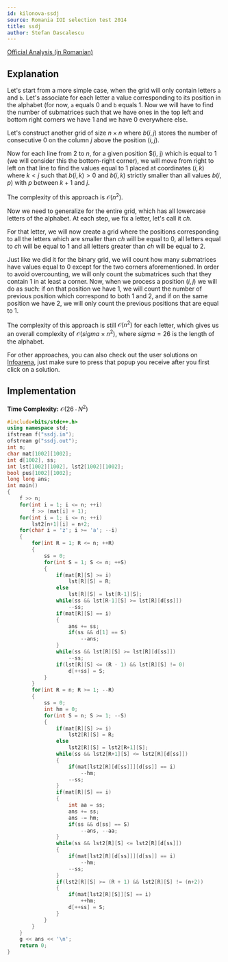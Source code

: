 ```yaml
---
id: kilonova-ssdj
source: Romania IOI selection test 2014
title: ssdj
author: Stefan Dascalescu
---
```


[Official Analysis (in Romanian)](https://github.com/roalgo-discord/Romanian-Olympiad-Solutions/blob/main/Baraj%20%2B%20Lot%20Seniori%20(IOI%20team%20selection%20tests)/2014/Lot%201/sol-ssdj.pdf)

## Explanation

Let's start from a more simple case, when the grid will only contain letters `a` and `b`. Let's associate for each letter a value corresponding to its position in the alphabet (for now, `a` equals $0$ and `b` equals $1$. Now we will have to find the number of submatrices such that we have ones in the top left and bottom right corners we have $1$ and we have $0$ everywhere else.

Let's construct another grid of size $n \times n$ where $b(i, j)$ stores the number of consecutive $0$ on the column $j$ above the position $(i, j)$.

Now for each line from $2$ to $n$, for a given position $(i, j) which is equal to $1$ (we will consider this the bottom-right corner), we will move from right to left on that line to find the values equal to $1$ placed at coordinates $(i, k)$ where $k < j$ such that $b(i, k) > 0$ and $b(i, k)$ strictly smaller than all values $b(i, p)$ with $p$ between $k+1$ and $j$.

The complexity of this approach is $\mathcal{O}(n^2)$.

Now we need to generalize for the entire grid, which has all lowercase letters of the alphabet. At each step, we fix a letter, let's call it $ch$.

For that letter, we will now create a grid where the positions corresponding to all the letters which are smaller than $ch$ will be equal to $0$, all letters equal to $ch$ will be equal to $1$ and all letters greater than $ch$ will be equal to $2$.

Just like we did it for the binary grid, we will count how many submatrices have values equal to $0$ except for the two corners aforementioned. In order to avoid overcounting, we will only count the submatrices such that they contain $1$ in at least a corner. Now, when we process a position $(i, j)$ we will do as such: if on that position we have $1$, we will count the number of previous position which correspond to both $1$ and $2$, and if on the same position we have $2$, we will only count the previous positions that are equal to $1$.

The complexity of this approach is still $\mathcal{O}(n^2)$ for each letter, which gives us an overall complexity of $\mathcal{O}(sigma \times n^2)$, where $sigma = 26$ is the length of the alphabet.

For other approaches, you can also check out the user solutions on [Infoarena](https://infoarena.ro/monitor?task=ssdj), just make sure to press that popup you receive after you first click on a solution.

## Implementation

**Time Complexity:** $\mathcal{O}(26 \cdot N^2)$

<LanguageSection>

<CPPSection>

```cpp
#include<bits/stdc++.h>
using namespace std;
ifstream f("ssdj.in");
ofstream g("ssdj.out");
int n;
char mat[1002][1002];
int d[1002], ss;
int lst[1002][1002], lst2[1002][1002];
bool pus[1002][1002];
long long ans;
int main()
{
    f >> n;
    for(int i = 1; i <= n; ++i)
        f >> (mat[i] + 1);
    for(int i = 1; i <= n; ++i)
        lst2[n+1][i] = n+2;
    for(char i = 'z'; i >= 'a'; --i)
    {
        for(int R = 1; R <= n; ++R)
        {
            ss = 0;
            for(int S = 1; S <= n; ++S)
            {
                if(mat[R][S] >= i)
                    lst[R][S] = R;
                else
                    lst[R][S] = lst[R-1][S];
                while(ss && lst[R-1][S] >= lst[R][d[ss]])
                    --ss;
                if(mat[R][S] == i)
                {
                    ans += ss;
                    if(ss && d[1] == S)
                        --ans;
                }
                while(ss && lst[R][S] >= lst[R][d[ss]])
                    --ss;
                if(lst[R][S] <= (R - 1) && lst[R][S] != 0)
                    d[++ss] = S;
            }
        }
        for(int R = n; R >= 1; --R)
        {
            ss = 0;
            int hm = 0;
            for(int S = n; S >= 1; --S)
            {
                if(mat[R][S] >= i)
                    lst2[R][S] = R;
                else
                    lst2[R][S] = lst2[R+1][S];
                while(ss && lst2[R+1][S] <= lst2[R][d[ss]])
                {
                    if(mat[lst2[R][d[ss]]][d[ss]] == i)
                        --hm;
                    --ss;
                }
                if(mat[R][S] == i)
                {
                    int aa = ss;
                    ans += ss;
                    ans -= hm;
                    if(ss && d[ss] == S)
                        --ans, --aa;
                }
                while(ss && lst2[R][S] <= lst2[R][d[ss]])
                {
                    if(mat[lst2[R][d[ss]]][d[ss]] == i)
                        --hm;
                    --ss;
                }
                if(lst2[R][S] >= (R + 1) && lst2[R][S] != (n+2))
                {
                    if(mat[lst2[R][S]][S] == i)
                        ++hm;
                    d[++ss] = S;
                }
            }
        }
    }
    g << ans << '\n';
    return 0;
}
```

</CPPSection>

</LanguageSection>
